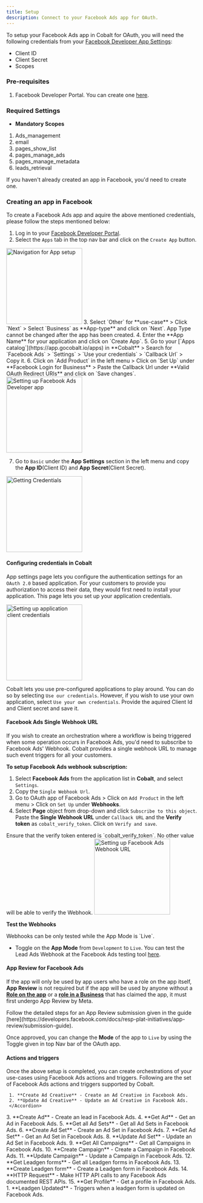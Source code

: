 ```yaml
---
title: Setup
description: Connect to your Facebook Ads app for OAuth.
---
```


To setup your Facebook Ads app in Cobalt for OAuth, you will need the following credentials from your [Facebook Developer App Settings](https://developers.facebook.com/apps/):
- Client ID
- Client Secret 
- Scopes

### Pre-requisites

1. Facebook Developer Portal. You can create one [here](https://www.facebook.com/r.php?next=https%3A%2F%2Fdevelopers.facebook.com%2Fapps%2F&locale=en_GB&display=page).

### Required Settings

* **Mandatory Scopes** 
1. Ads_management
2. email
3. pages_show_list
4. pages_manage_ads
5. pages_manage_metadata
6. leads_retrieval

<Info>If you haven't already created an app in Facebook, you'd need to create one.</Info>

### Creating an app in Facebook

To create a Facebook Ads app and aquire the above mentioned credentials, please follow the steps mentioned below:

1. Log in to your [Facebook Developer Portal](https://developers.facebook.com/apps/).
2. Select the `Apps` tab in the top nav bar and click on the `Create App` button.
<img height="200" src="/images/fb_ads/fb_navigation.png" alt="Navigation for App setup"/>
3. Select `Other` for **use-case** > Click `Next` > Select `Business` as **App-type** and click on `Next`.
<Warning> App Type cannot be changed after the app has been created.</Warning>
4. Enter the **App Name** for your application and click on `Create App`.
5. Go to your [`Apps catalog`](https://app.gocobalt.io/apps) in **Cobalt** > Search for `Facebook Ads` > `Settings` > `Use your credentials` > `Callback Url` > Copy it.
6. Click on `Add Product` in the left menu > Click on `Set Up` under **Facebook Login for Business** > Paste the Callback Url under **Valid OAuth Redirect URIs** and click on `Save changes`.
<img height="200" src="/images/fb_ads/fb_config.png" alt="Setting up Facebook Ads Developer app"/>

7. Go to `Basic` under the **App Settings** section in the left menu and copy the **App ID**(Client ID) and **App Secret**(Client Secret).
<img height="200" src="/images/fb_ads/fb_credentials.png" alt="Getting Credentials"/>

#### Configuring credentials in Cobalt
App settings page lets you configure the authentication settings for an `OAuth 2.0` based application. For your customers to provide you authorization to access their data,
they would first need to install your application. This page lets you set up your application credentials.

<img height="200" src="/images/fb_ads/fb_cobalt.png" alt="Setting up application client credentials"/>

Cobalt lets you use pre-configured applications to play around. You can do so by selecting `Use our credentials`. However, if you wish to use your own application,
select `Use your own credentials`. Provide the aquired Client Id and Client secret and save it.

#### Facebook Ads Single Webhook URL
If you wish to create an orchestration where a workflow is being triggered when some operation occurs in Facebook Ads, you'd need to subscribe to Facebook Ads' Webhook. Cobalt provides
a single webhook URL to manage such event triggers for all your customers.

**To setup Facebook Ads webhook subscription:**

1. Select **Facebook Ads** from the application list in **Cobalt**, and select `Settings`.
2. Copy the `Single Webhook Url`.
3. Go to OAuth app of Facebook Ads > Click on `Add Product` in the left menu > Click on `Set Up` under **Webhooks**. 
4. Select **Page** object from drop-down and click `Subscribe to this object`. Paste the **Single Webhook URL** under `Callback URL` and the **Verify token** as `cobalt_verify_token`. Click on `Verify and save`.
<Note>
Ensure that the verify token entered is `cobalt_verify_token`. No other value will be able to verify the Webhook.
</Note>
<img height="200" src="/images/fb_ads/fb_webhook.png" alt="Setting up Facebook Ads Webhook URL"/>

**Test the Webhooks**

<Info>
Webhooks can be only tested while the App Mode is `Live`.
</Info>

- Toggle on the **App Mode** from `Development` to `Live`. You can test the Lead Ads Webhook at the Facebook Ads testing tool [here](https://developers.facebook.com/tools/lead-ads-testing/).

#### App Review for Facebook Ads

If the app will only be used by app users who have a role on the app itself, **App Review** is not required but if the app will be used by anyone without a [**Role on the app**](https://developers.facebook.com/docs/development#roles) or a [**role in a Business**](https://www.facebook.com/business/help/442345745885606?id=180505742745347) that has claimed the app, it must first undergo App Review by Meta.

<Tip>
Follow the detailed steps for an App Review submission given in the guide [here](https://developers.facebook.com/docs/resp-plat-initiatives/app-review/submission-guide).
</Tip>

Once approved, you can change the **Mode** of the app to `Live` by using the Toggle given in top Nav bar of the OAuth app.



#### Actions and triggers
Once the above setup is completed, you can create orchestrations of your use-cases using Facebook Ads actions and triggers. Following are the set of Facebook Ads actions and triggers
supported by Cobalt.

<Tabs>
  <Tab title="Actions">
  <AccordionGroup>
  <Accordion title="Ad Creative">

     1. **Create Ad Creative** - Create an Ad Creative in Facebook Ads.
     2. **Update Ad Creative** - Update an Ad Creative in Facebook Ads.
     </Accordion>
  <Accordion title="Ad">    
     3. **Create Ad** - Create an lead in Facebook Ads.
     4. **Get Ad** - Get an Ad in Facebook Ads.
    </Accordion>
     <Accordion title="Ad Set">  
     5. **Get all Ad Sets** - Get all Ad Sets in Facebook Ads.
     6. **Create Ad Set** - Create an Ad Set in Facebook Ads.
     7. **Get Ad Set** - Get an Ad Set in Facebook Ads.
     8. **Update Ad Set** - Update an Ad Set in Facebook Ads.
    </Accordion>
     <Accordion title="Campaigns"> 
     9. **Get All Campaigns** - Get all Campaigns in Facebook Ads.
     10. **Create Campaign** - Create a Campaign in Facebook Ads.
     11. **Update Campaign** - Update a Campaign in Facebook Ads.
     </Accordion>
      <Accordion title="Leadgen Forms"> 
     12. **Get Leadgen forms** - Get all Leadgen forms in Facebook Ads.
     13. **Create Leadgen form** - Create a Leadgen form in Facebook Ads.
    </Accordion>
      <Accordion title="Others"> 
     14. **HTTP Request** - Make HTTP API calls to any Facebook Ads documented REST APIs.
     15. **Get Profile** - Get a profile in Facebook Ads.
    </Accordion>
  </AccordionGroup>
  </Tab>
  
  <Tab title="Triggers">
         1. **Leadgen Updated** - Triggers when a leadgen form is updated on Facebook Ads.
  </Tab>
</Tabs>